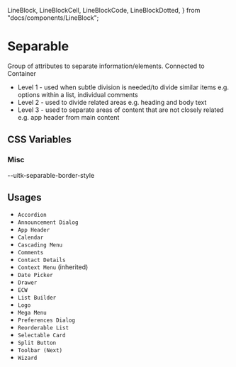   LineBlock,
  LineBlockCell,
  LineBlockCode,
  LineBlockDotted,
} from "docs/components/LineBlock";

<Meta title="Documentation/Styles and Theming/Characteristics/Separable" />

# Separable

Group of attributes to separate information/elements.
Connected to Container

- Level 1 - used when subtle division is needed/to divide similar items e.g. options within a list, individual comments
- Level 2 - used to divide related areas e.g. heading and body text
- Level 3 - used to separate areas of content that are not closely related e.g. app header from main content

## CSS Variables

### Misc

<Canvas>
  <Story name="Separable">
    <DocGrid>
      <LineBlock lineWidth="--uitk-separable-border-width" />
      <LineBlockCell />
      <LineBlockCode>--uitk-separable-border-style</LineBlockCode>
      <ColorBlock colorVar="--uitk-separable-primary-borderColor" />
      <ColorBlock colorVar="--uitk-separable-secondary-borderColor" />
      <ColorBlock colorVar="--uitk-separable-tertiary-border-color" />
    </DocGrid>
  </Story>
</Canvas>

## Usages

- `Accordion`
- `Announcement Dialog`
- `App Header`
- `Calendar`
- `Cascading Menu`
- `Comments`
- `Contact Details`
- `Context Menu` (inherited)
- `Date Picker`
- `Drawer`
- `ECW`
- `List Builder`
- `Logo`
- `Mega Menu`
- `Preferences Dialog`
- `Reorderable List`
- `Selectable Card`
- `Split Button`
- `Toolbar (Next)`
- `Wizard`
